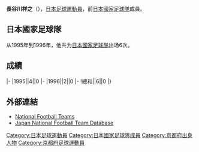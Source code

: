 {{Infobox football biography
|name=長谷川祥之
|image=
|fullname=長谷川祥之
|birth_date={{Birth date and age|1969|2|11}}
|cityofbirth=[[京都府|京都府]]
|countryofbirth=[[日本|日本]]
|height=1.79 m
|position=[[前鋒_(足球)|前鋒]]
|currentclub=
|years=1991-1992<br/>1992-2003
|clubs=[[本田FC|本田]]<br/>[[鹿島鹿角|鹿島鹿角]]
|caps(goals)=
|nationalyears=1995-1996
|nationalteam=[[日本國家足球隊|日本]]
|nationalcaps(goals)=6 (0)
}}
'''長谷川祥之'''（{{Bd|1969年|2月11日||}}），[[日本|日本]][[足球|足球]][[運動員|運動員]]，前[[日本國家足球隊|日本國家足球隊]]成員。

==日本國家足球隊==
从1995年到1996年，他共为[[日本國家足球隊|日本國家足球隊]]出场6次。

==成績==
{{Football player national team statistics|JPN}}
|-
|1995||4||0
|-
|1996||2||0
|-
!總和||6||0
|}

==外部連結==
{{Reflist}}
*[http://www.national-football-teams.com/v2/player.php?id=18733 National Football Teams]
*[https://web.archive.org/web/20130922141856/http://www.japannationalfootballteam.com/en/players/hasegawa_yoshiyuki.html Japan National Football Team Database]

{{Japan-sport-bio-stub}}
{{Soccer-player-stub}}
[[Category:日本足球運動員|Category:日本足球運動員]]
[[Category:日本國家足球隊成員|Category:日本國家足球隊成員]]
[[Category:京都府出身人物|Category:京都府出身人物]]
[[Category:京都府足球運動員|Category:京都府足球運動員]]